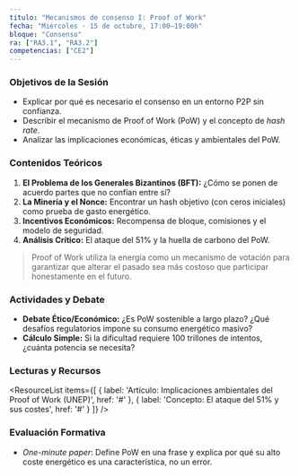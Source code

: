 ```yaml
---
titulo: "Mecanismos de consenso I: Proof of Work"
fecha: "Miércoles · 15 de octubre, 17:00–19:00h"
bloque: "Consenso"
ra: ["RA3.1", "RA3.2"]
competencias: ["CE2"]
---
```



### Objetivos de la Sesión
- Explicar por qué es necesario el consenso en un entorno P2P sin confianza.
- Describir el mecanismo de Proof of Work (PoW) y el concepto de *hash rate*.
- Analizar las implicaciones económicas, éticas y ambientales del PoW.

### Contenidos Teóricos
1.  **El Problema de los Generales Bizantinos (BFT):** ¿Cómo se ponen de acuerdo partes que no confían entre sí?
2.  **La Minería y el Nonce:** Encontrar un hash objetivo (con ceros iniciales) como prueba de gasto energético.
3.  **Incentivos Económicos:** Recompensa de bloque, comisiones y el modelo de seguridad.
4.  **Análisis Crítico:** El ataque del 51% y la huella de carbono del PoW.

> Proof of Work utiliza la energía como un mecanismo de votación para garantizar que alterar el pasado sea más costoso que participar honestamente en el futuro.

### Actividades y Debate
-   **Debate Ético/Económico:** ¿Es PoW sostenible a largo plazo? ¿Qué desafíos regulatorios impone su consumo energético masivo?
-   **Cálculo Simple:** Si la dificultad requiere 100 trillones de intentos, ¿cuánta potencia se necesita?

### Lecturas y Recursos
<ResourceList
  items={[
    { label: 'Artículo: Implicaciones ambientales del Proof of Work (UNEP)', href: '#' },
    { label: 'Concepto: El ataque del 51% y sus costes', href: '#' }
  ]}
/>

### Evaluación Formativa
-   *One-minute paper*: Define PoW en una frase y explica por qué su alto coste energético es una característica, no un error.
